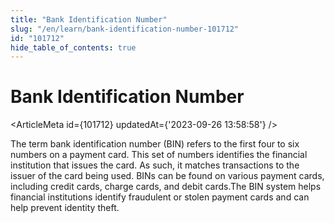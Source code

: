 ```yaml
---
title: "Bank Identification Number"
slug: "/en/learn/bank-identification-number-101712"
id: "101712"
hide_table_of_contents: true
---
```



# Bank Identification Number

<ArticleMeta id={101712} updatedAt={'2023-09-26 13:58:58'} />
<div className='border-solid border-b border-t-0 my-4 border-[var(--ifm-color-gray-300)]' />

The term bank identification number (BIN) refers to the first four to six numbers on a payment card. This set of numbers identifies the financial institution that issues the card. As such, it matches transactions to the issuer of the card being used. BINs can be found on various payment cards, including credit cards, charge cards, and debit cards.The BIN system helps financial institutions identify fraudulent or stolen payment cards and can help prevent identity theft.
